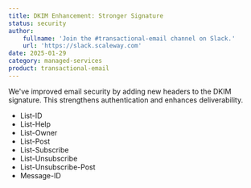```yaml
---
title: DKIM Enhancement: Stronger Signature
status: security
author:
    fullname: 'Join the #transactional-email channel on Slack.'
    url: 'https://slack.scaleway.com'
date: 2025-01-29
category: managed-services
product: transactional-email
---
```


We've improved email security by adding new headers to the DKIM signature. This strengthens authentication and enhances deliverability.
- List-ID
- List-Help
- List-Owner
- List-Post
- List-Subscribe
- List-Unsubscribe
- List-Unsubscribe-Post
- Message-ID

